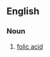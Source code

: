 ==English==

===Noun===
{{en-noun|head=[[pteroyl]] [[glutamic acid]]|-}}

#{{organic compound}} [[folic acid]]
